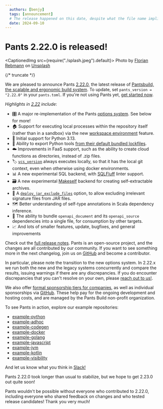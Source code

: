 ```yaml
---
  authors: [benjy]
  tags: [announcement]
  # The release happened on this date, despite what the file name implies (which is when this post was authored)
  date: 2024-09-10
---
```


# Pants 2.22.0 is released!

<CaptionedImg src={require("./splash.jpeg").default}>
  Photo by [Florian
  Rebmann](https://unsplash.com/@florianxrebmann?utm_content=creditCopyText&utm_medium=referral&utm_source=unsplash)
  on
  [Unsplash](https://unsplash.com/photos/a-building-with-a-flag-on-top-cWAsvnD9A98?utm_content=creditCopyText&utm_medium=referral&utm_source=unsplash)
</CaptionedImg>

{/* truncate */}

We are pleased to announce Pants [2.22.0](https://github.com/pantsbuild/pants/tree/2.22.x/docs/notes/2.22.x.md), the latest release of [Pantsbuild, the scalable and ergonomic build system](https://www.pantsbuild.org/). To update, set `pants_version = "2.22.0"` in your `pants.toml`. If you're not using Pants yet, [get started now](https://www.pantsbuild.org/2.22/docs/getting-started).

_Highlights in [2.22](<(https://github.com/pantsbuild/pants/tree/2.22.x/docs/notes/2.22.x.md)>) include_:

- 🎛 A major re-implementation of the Pants [options system](https://www.pantsbuild.org/2.22/docs/using-pants/key-concepts/options). See below for more!
- 🏠 Support for executing local processes within the repository itself (rather than in a sandbox) via the new [workspace environment](https://www.pantsbuild.org/stable/docs/using-pants/environments#in-workspace-execution-experimental_workspace_environment) feature.
- 🐍 Initial support for Python 3.13.
- 🛫 Ability to export Python tools [from their default bundled lockfiles](https://www.pantsbuild.org/2.22/docs/using-pants/setting-up-an-ide#tool-virtualenvs).
- ☁️ Improvements in FaaS support, such as the ability to create cloud functions as directories, instead of .zip files.
- 🏷️ [`vcs_version`](https://www.pantsbuild.org/stable/reference/targets/vcs_version) always executes locally, so that it has the local git context, even when otherwise using docker environments.
- 📊 A new experimental SQL backend, with [SQLFluff](https://sqlfluff.com/) linter support.
- 🗃️ A new experimental [Makeself](https://makeself.io/) backend for creating self-extractable archives.
- 🫙 A [`deploy_jar_exclude_files`](https://www.pantsbuild.org/2.22/reference/subsystems/jvm#deploy_jar_exclude_files) option, to allow excluding irrelevant signature files from JAR files.
- 🗺️ Better understanding of self-type annotations in Scala dependency inference.
- 🎒 The ability to bundle `openapi_document` and its `openapi_source` dependencies into a single file, for consumption by other targets.
- 📈 And lots of smaller features, update, bugfixes, and general improvements

Check out the [full release notes](https://github.com/pantsbuild/pants/tree/2.22.x/docs/notes/2.22.x.md). Pants is an open-source project, and the changes are all contributed by our community. If you want to see something more in the next changelog, join us on [GitHub](https://github.com/pantsbuild/pants) and become a contributor.

In particular, please note the transition to the new options system. In 2.22.x we run both the new and the legacy systems concurrently and compare the results, issuing warnings if there are any discrepancies. If you do encounter discrepancies that you can't resolve on your own, please [reach out to us!](https://www.pantsbuild.org/community/getting-help).

We also offer [formal sponsorship tiers for companies](https://www.pantsbuild.org/sponsorship), as well as individual sponsorships via [GitHub](https://github.com/sponsors/pantsbuild). These help pay for the ongoing development and hosting costs, and are managed by the Pants Build non-profit organization.

To see Pants in action, explore our example repositories:

- [example-python](https://github.com/pantsbuild/example-python)
- [example-adhoc](https://github.com/pantsbuild/example-adhoc/)
- [example-codegen](https://github.com/pantsbuild/example-codegen)
- [example-docker](https://github.com/pantsbuild/example-docker)
- [example-golang](https://github.com/pantsbuild/example-golang)
- [example-javascript](https://github.com/pantsbuild/example-javascript)
- [example-jvm](https://github.com/pantsbuild/example-jvm)
- [example-kotlin](https://github.com/pantsbuild/example-kotlin)
- [example-visibility](https://github.com/pantsbuild/example-visibility)

And let us know what you think in [Slack!](https://www.pantsbuild.org/community/getting-help)

Pants 2.22.0 took longer than usual to stabilize, but we hope to get 2.23.0 out quite soon!

Pants wouldn't be possible without everyone who contributed to 2.22.0, including everyone who shared feedback on changes and who tested release candidates! Thank you very much!
